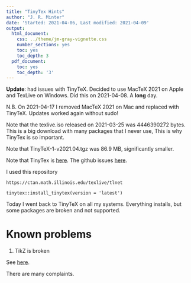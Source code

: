 ```yaml
---
title: "TinyTex Hints"
author: "J. R. Minter"
date: 'Started: 2021-04-06, Last modified: 2021-04-09'
output:
  html_document:
    css: ../theme/jm-gray-vignette.css
    number_sections: yes
    toc: yes
    toc_depth: 3
  pdf_document:
    toc: yes
    toc_depth: '3'
---
```


**Update**: had issues with TinyTeX. Decided to use MacTeX 2021 on Apple and
TexLive on Windows. Did this on 2021-04-08. A **long** day.

N.B. On 2021-04-17 I removed MacTeX 2021 on Mac and replaced with TinyTeX.
Updates worked again without sudo!


Note that the texlive.iso released on 2021-03-25 was 4446390272 bytes.
This is a big download with many packages that I never use, This is why
TinyTex is so important. 

Note that TinyTeX-1-v2021.04.tgz was 86.9 MB, significantly smaller.

Note that TinyTex is [here](https://yihui.org/tinytex/).
The github issues [here](https://github.com/yihui/tinytex/issues/293).

I used this repository

```
https://ctan.math.illinois.edu/texlive/tlnet
```

```
tinytex::install_tinytex(version = 'latest')
```

Today I went back to TinyTeX on all my systems. Everything installs,
but some packages are broken and not supported.

# Known problems

1. TikZ is broken

See [here](https://tex.stackexchange.com/search?q=texlive+tikz+example).

There are many complaints.
